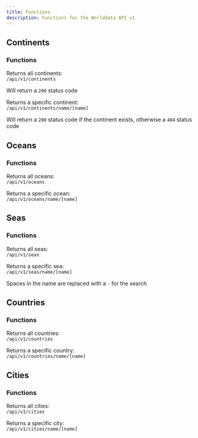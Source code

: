 ```yaml
---
title: Functions
description: Functions for the Worlddata API v1
---
```



## Continents

### Functions

Returns all continents: <br/>
`/api/v1/continents`

Will return a `200` status code

Returns a specific continent: <br/>
`/api/v1/continents/name/[name]`

Will return a `200` status code if the continent exists, otherwise a `404` status code

## Oceans

### Functions

Returns all oceans: <br/>
`/api/v1/oceans`

Returns a specific ocean: <br/>
`/api/v1/oceans/name/[name]`

## Seas

### Functions

Returns all seas: <br/>
`/api/v1/seas`

Returns a specific sea: <br/>
`/api/v1/seas/name/[name]`

<Callout> Spaces in the name are replaced with a `-` for the search</Callout>

## Countries

### Functions

Returns all countries: <br/>
`/api/v1/countries`

Returns a specific country: <br/>
`/api/v1/countries/name/[name]`

## Cities

### Functions

Returns all cities: <br/>
`/api/v1/cities`

Returns a specific city: <br/>
`/api/v1/cities/name/[name]`
